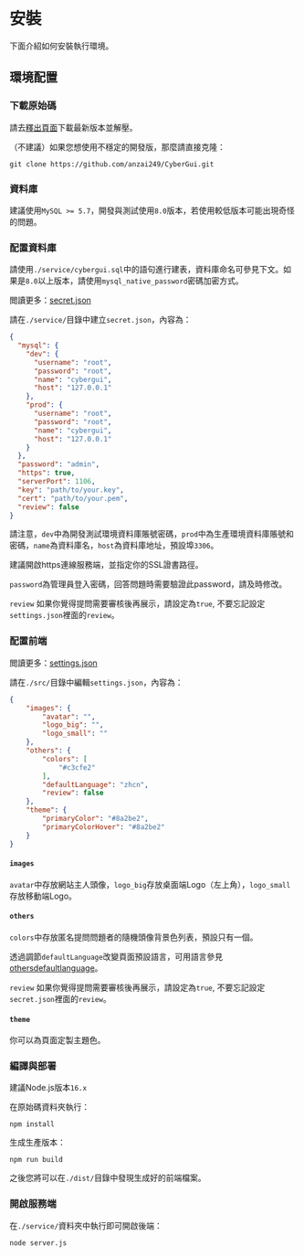 
# 安裝

下面介紹如何安裝執行環境。

## 環境配置

<Steps>

### 下載原始碼

請去[釋出頁面](https://github.com/anzai249/CyberGui/releases)下載最新版本並解壓。

（不建議）如果您想使用不穩定的開發版，那麼請直接克隆：

```shell copy
git clone https://github.com/anzai249/CyberGui.git
```

### 資料庫

建議使用`MySQL >= 5.7`，開發與測試使用`8.0`版本，若使用較低版本可能出現奇怪的問題。

### 配置資料庫

請使用`./service/cybergui.sql`中的語句進行建表，資料庫命名可參見下文。如果是`8.0`以上版本，請使用`mysql_native_password`密碼加密方式。

閲讀更多：[secret.json](./advanced/secret)

請在`./service/`目錄中建立`secret.json`，內容為：

```json filename="secret.json" copy
{
  "mysql": {
    "dev": {
      "username": "root",
      "password": "root",
      "name": "cybergui",
      "host": "127.0.0.1"
    },
    "prod": {
      "username": "root",
      "password": "root",
      "name": "cybergui",
      "host": "127.0.0.1"
    }
  },
  "password": "admin",
  "https": true,
  "serverPort": 1106,
  "key": "path/to/your.key",
  "cert": "path/to/your.pem",
  "review": false
}
```

請注意，`dev`中為開發測試環境資料庫賬號密碼，`prod`中為生產環境資料庫賬號和密碼，`name`為資料庫名，`host`為資料庫地址，預設埠`3306`。

建議開啟https連線服務端，並指定你的SSL證書路徑。

`password`為管理員登入密碼，回答問題時需要驗證此password，請及時修改。

`review` 如果你覺得提問需要審核後再展示，請設定為`true`, 不要忘記設定`settings.json`裡面的`review`。

### 配置前端

閲讀更多：[settings.json](./advanced/settings)

請在`./src/`目錄中編輯`settings.json`，內容為：

```json filename="settings.json" copy
{
    "images": {
        "avatar": "",
        "logo_big": "",
        "logo_small": ""
    },
    "others": {
        "colors": [
            "#c3cfe2"
        ],
        "defaultLanguage": "zhcn",
        "review": false
    },
    "theme": {
        "primaryColor": "#8a2be2",
        "primaryColorHover": "#8a2be2"
    }
}
```

#### `images`

`avatar`中存放網站主人頭像，`logo_big`存放桌面端Logo（左上角），`logo_small`存放移動端Logo。

#### `others`

`colors`中存放匿名提問問題者的隨機頭像背景色列表，預設只有一個。

透過調節`defaultLanguage`改變頁面預設語言，可用語言參見[othersdefaultlanguage](./advanced/settings#othersdefaultlanguage)。

`review` 如果你覺得提問需要審核後再展示，請設定為`true`, 不要忘記設定`secret.json`裡面的`review`。

#### `theme`

你可以為頁面定製主題色。

### 編譯與部署

建議Node.js版本`16.x`

在原始碼資料夾執行：

```shell copy
npm install
```

生成生產版本：

```shell copy
npm run build
```

之後您將可以在`./dist/`目錄中發現生成好的前端檔案。

### 開啟服務端

在`./service/`資料夾中執行即可開啟後端：

```shell copy
node server.js
```

</Steps>
